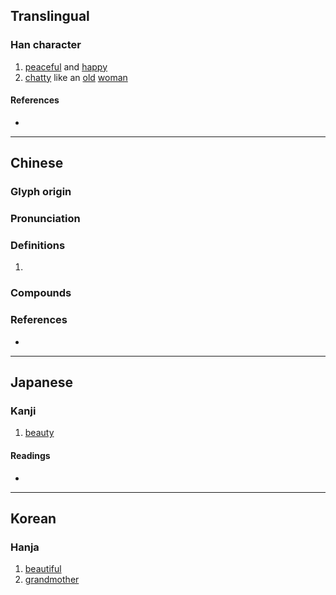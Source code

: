 {{character info}}
==Translingual==

===Han character===
{{Han char|rn=38|rad=女|as=05|sn=8|four=47420|canj=VPR|ids=⿰女句}}

# [[peaceful]] and [[happy]]
# [[chatty]] like an [[old]] [[woman]]

====References====
* {{Han ref|kx=0258.020|dkj=06151|dj=0523.100|hdz=21039.100|uh=59C1|ud=22977|bh=CC4A|bd=52298}}

----

==Chinese==
{{zh-forms}}

===Glyph origin===
{{Han etym}}

===Pronunciation===
{{zh-pron
|m=xǔ,xū
|c=heoi2,heoi1
|mc=y
|oc=y
|cat=
}}

===Definitions===
{{zh-hanzi}}

# {{rfdef|zh}}

===Compounds===
{{zh-der|姁媮|姁姁}}

===References===
* {{R:yue:mfccd}}

----

==Japanese==

===Kanji===
{{ja-kanji|grade=|rs=女05}}

# [[beauty]]

====Readings====
* {{ja-readings|on=[[く]] (ku), [[ぐ]] (gu)|kun=[[はは]] (haha), [[たのしむ]] (tanoshimu), [[つま]] (tsuma), [[うつくしい]] (utsukushii)}}

----

==Korean==

===Hanja===
{{ko-hanja|hangeul=[[후]]|eumhun=|rv=hu|mr=hu|y=hwu}}

# [[beautiful]]
# [[grandmother]]